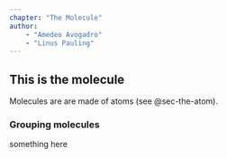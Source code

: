 ```yaml
---
chapter: "The Molecule"
author:
    - "Amedeo Avogadro"
    - "Linus Pauling"
---
```


## This is the molecule {#sec-the-molecule}

Molecules are are made of atoms (see @sec-the-atom).

### Grouping molecules {#sec-grouping-molecules}

something here